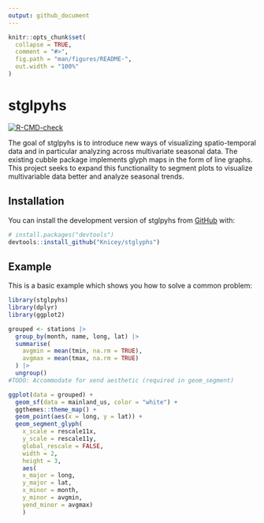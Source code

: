 ```yaml
---
output: github_document
---
```


<!-- README.md is generated from README.Rmd. Please edit that file -->

```r
knitr::opts_chunk$set(
  collapse = TRUE,
  comment = "#>",
  fig.path = "man/figures/README-",
  out.width = "100%"
)
```

# stglpyhs

<!-- badges: start -->
[![R-CMD-check](https://github.com/Knicey/stglyphs/actions/workflows/R-CMD-check.yaml/badge.svg)](https://github.com/Knicey/stglyphs/actions/workflows/R-CMD-check.yaml)
<!-- badges: end -->

The goal of stglpyhs is to introduce new ways of visualizing spatio-temporal data and in particular analyzing across multivariate seasonal data. The existing cubble package implements glyph maps in the form of line graphs. This project seeks to expand this functionality to segment plots to visualize multivariable data better and analyze seasonal trends.

## Installation

You can install the development version of stglpyhs from [GitHub](https://github.com/) with:

``` r
# install.packages("devtools")
devtools::install_github("Knicey/stglyphs")
```

## Example

This is a basic example which shows you how to solve a common problem:

```r
library(stglpyhs)
library(dplyr)
library(ggplot2)

grouped <- stations |>
  group_by(month, name, long, lat) |>
  summarise(
    avgmin = mean(tmin, na.rm = TRUE),
    avgmax = mean(tmax, na.rm = TRUE)
  ) |>
  ungroup()
#TODO: Accommodate for xend aesthetic (required in geom_segment)
```
```r
ggplot(data = grouped) +
  geom_sf(data = mainland_us, color = "white") +
  ggthemes::theme_map() +
  geom_point(aes(x = long, y = lat)) +
  geom_segment_glyph(
    x_scale = rescale11x,
    y_scale = rescale11y,
    global_rescale = FALSE,
    width = 2,
    height = 3,
    aes(
    x_major = long, 
    y_major = lat, 
    x_minor = month, 
    y_minor = avgmin, 
    yend_minor = avgmax)
    ) 

```
